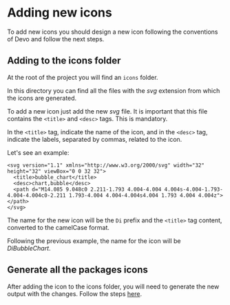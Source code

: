 
<Meta title="Doc/Add new icons" />

# Adding new icons

To add new icons you should design a new icon following the conventions of
Devo and follow the next steps.

## Adding to the icons folder

At the root of the project you will find an `icons` folder.

In this directory you can find all the files with the _svg_ extension from which
the icons are generated.

To add a new icon just add the new _svg_ file.
It is important that this file contains the `<title>` and `<desc>` tags.
This is mandatory.

In the `<title>` tag, indicate the name of the icon, and in the `<desc>` tag,
indicate the labels, separated by commas, related to the icon.

Let's see an example:

```
<svg version="1.1" xmlns="http://www.w3.org/2000/svg" width="32" height="32" viewBox="0 0 32 32">
  <title>bubble_chart</title>
  <desc>chart,bubble</desc>
  <path d="M14.085 9.048c0 2.211-1.793 4.004-4.004 4.004s-4.004-1.793-4.004-4.004c0-2.211 1.793-4.004 4.004-4.004s4.004 1.793 4.004 4.004z"></path>
</svg>
```

The name for the new icon will be the `Di` prefix and the `<title>` tag
content, converted to the camelCase format.

Following the previous example, the name for the icon will be _DiBubbleChart_.

## Generate all the packages icons

After adding the icon to the icons folder, you will need to generate the
new output with the changes. Follow the steps [here](TODO).
